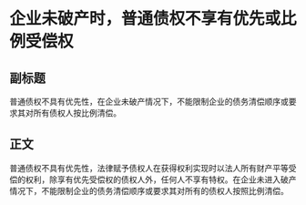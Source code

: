 # 企业未破产时，普通债权不享有优先或比例受偿权
## 副标题
普通债权不具有优先性，在企业未破产情况下，不能限制企业的债务清偿顺序或要求其对所有债权人按比例清偿。
## 正文
普通债权不具有优先性，法律赋予债权人在获得权利实现时以法人所有财产平等受偿的权利，除享有优先受偿权的债权人外，任何人不享有特权。在企业未进入破产情况下，不能限制企业的债务清偿顺序或要求其对所有的债权人按照比例清偿。